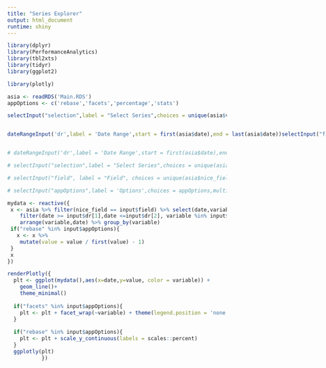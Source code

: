 ```yaml
---
title: "Series Explorer"
output: html_document
runtime: shiny
---
```


```r
library(dplyr)
library(PerformanceAnalytics)
library(tbl2xts)
library(tidyr)
library(ggplot2)

library(plotly)

asia <- readRDS('Main.RDS')
appOptions <- c('rebase','facets','percentage','stats')


```

```r
selectInput("selection",label = "Select Series",choices = unique(asia$variable),multiple = TRUE,selectize = TRUE,selected = "Mundo")
```

:::: {style="display: flex;"}

::: {}
```r
dateRangeInput('dr',label = 'Date Range',start = first(asia$date),end = last(asia$date))
```
:::


::: {}
```r
selectInput("field", label = "Field", choices = unique(asia$nice_field), selected = "Price TR")
```
:::
::: {}
```r
selectInput("appOptions",label = 'Options',choices = appOptions,multiple = TRUE,selectize = TRUE)
```
:::

::::


```r
# dateRangeInput('dr',label = 'Date Range',start = first(asia$date),end = last(asia$date))
```


```r
# selectInput("selection",label = "Select Series",choices = unique(asia$variable),multiple = TRUE,selectize = TRUE,selected = "Mundo")
```

```r
# selectInput("field", label = "Field", choices = unique(asia$nice_field), selected = "Price TR")
```


```r
# selectInput("appOptions",label = 'Options',choices = appOptions,multiple = TRUE,selectize = TRUE)
```


```r

mydata <- reactive({
 x <- asia %>% filter(nice_field == input$field) %>% select(date,variable,value) %>%
    filter(date >= input$dr[1],date <=input$dr[2], variable %in% input$selection) %>%
    arrange(variable,date) %>% group_by(variable)
 if("rebase" %in% input$appOptions){
   x <- x %>%
    mutate(value = value / first(value) - 1)
 } 
 x
})

renderPlotly({
  plt <- ggplot(mydata(),aes(x=date,y=value, color = variable)) + 
    geom_line()+
    theme_minimal()
  
  if("facets" %in% input$appOptions){
    plt <- plt + facet_wrap(~variable) + theme(legend.position = 'none')
  }
  
  if("rebase" %in% input$appOptions){
    plt <- plt + scale_y_continuous(labels = scales::percent)
  }
  ggplotly(plt)
           })
```

